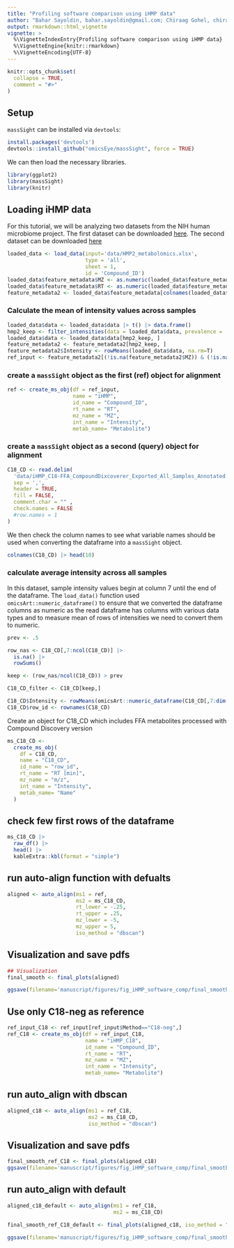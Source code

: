```yaml
---
title: "Profiling software comparison using iHMP data"
author: "Bahar Sayoldin, bahar.sayoldin@gmail.com; Chiraag Gohel, chiraaggohel@gwu.edu"
output: rmarkdown::html_vignette
vignette: >
  %\VignetteIndexEntry{Profiling software comparison using iHMP data}
  %\VignetteEngine{knitr::rmarkdown}
  %\VignetteEncoding{UTF-8}
---
```


```r
knitr::opts_chunk$set(
  collapse = TRUE,
  comment = "#>"
)
```

## Setup

`massSight` can be installed via `devtools`:

```r
install.packages('devtools')
devtools::install_github("omicsEye/massSight", force = TRUE)
```

We can then load the necessary libraries.

```r
library(ggplot2)
library(massSight)
library(knitr)
```

## Loading iHMP data

For this tutorial, we will be analyzing two datasets from the NIH human microbiome project. The first dataset can be downloaded [here](https://gwu.box.com/v/HMP2metabolomics). The second dataset can be downloaded [here](https://gwu.box.com/s/hrgfgmlllvzvmzbzyn8tolygel9brkkz)

```r
loaded_data <- load_data(input='data/HMP2_metabolomics.xlsx', 
                         type = 'all', 
                         sheet = 1, 
                         id = 'Compound_ID')
loaded_data$feature_metadata$MZ <- as.numeric(loaded_data$feature_metadata$MZ)
loaded_data$feature_metadata$RT <- as.numeric(loaded_data$feature_metadata$RT)
feature_metadata2 <- loaded_data$feature_metadata[colnames(loaded_data$data),]
```

### Calculate the mean of intensity values across samples 

```r
loaded_data$data <- loaded_data$data |> t() |> data.frame()
hmp2_keep <- filter_intensities(data = loaded_data$data, prevalence = .5)
loaded_data$data <- loaded_data$data[hmp2_keep, ]
feature_metadata2 <- feature_metadata2[hmp2_keep, ]
feature_metadata2$Intensity <- rowMeans(loaded_data$data, na.rm=T)
ref_input <- feature_metadata2[(!is.na(feature_metadata2$MZ)) & (!is.na(feature_metadata2$RT)), ]
```

### create a `massSight` object as the first (ref) object for alignment

```r
ref <- create_ms_obj(df = ref_input, 
                     name = "iHMP", 
                     id_name = "Compound_ID", 
                     rt_name = "RT", 
                     mz_name = "MZ", 
                     int_name = "Intensity",
                     metab_name= "Metabolite")
```

### create a `massSight` object as a second (query) object for alignment

```r
C18_CD <- read.delim(
  'data/iHMP_C18-FFA_CompoundDixcoverer_Exported_All_Samples_Annotated.csv',
  sep = ',',
  header = TRUE,
  fill = FALSE,
  comment.char = "" ,
  check.names = FALSE
  #row.names = 1
)
```

We then check the column names to see what variable names should be used when converting the dataframe into a `massSight` object.

```r
colnames(C18_CD) |> head(10)
```

### calculate average intensity across all samples

In this dataset, sample intensity values begin at column 7 until the end of the dataframe.
The `load_data()` function used `omicsArt::numeric_dataframe()` to ensure that we converted the dataframe columns as numeric as the read dataframe has columns with various data types and to measure mean of rows of intensities we need to convert them to numeric.

```r
prev <- .5

row_nas <- C18_CD[,7:ncol(C18_CD)] |>
  is.na() |>
  rowSums()

keep <- (row_nas/ncol(C18_CD)) > prev

C18_CD_filter <- C18_CD[keep,]

C18_CD$Intensity <- rowMeans(omicsArt::numeric_dataframe(C18_CD[,7:dim(C18_CD)[2]]) , na.rm=T)
C18_CD$row_id <- rownames(C18_CD)
```

Create an object for C18_CD which includes FFA metabolites processed with Compound Discovery version

```r
ms_C18_CD <-
  create_ms_obj(
    df = C18_CD,
    name = "C18_CD",
    id_name = "row_id",
    rt_name = "RT [min]",
    mz_name = "m/z",
    int_name = "Intensity",
    metab_name= "Name"
  )
```

## check few first rows of the dataframe

```r
ms_C18_CD |>
  raw_df() |>
  head() |>
  kableExtra::kbl(format = "simple")
```

## run auto-align function with defualts 

```r
aligned <- auto_align(ms1 = ref, 
                      ms2 = ms_C18_CD,
                      rt_lower = -.25,
                      rt_upper = .25,
                      mz_lower = -5,
                      mz_upper = 5,
                      iso_method = "dbscan")
```

## Visualization and save pdfs

```r
## Visualization 
final_smooth <- final_plots(aligned)

ggsave(filename='manuscript/figures/fig_iHMP_software_comp/final_smooth_ref_all.png', plot=final_smooth, width = 7.2, height = 3.5, units = "in", dpi = 300)
```

## Use only C18-neg as reference 

```r

ref_input_C18 <- ref_input[ref_input$Method=="C18-neg",]
ref_C18 <- create_ms_obj(df = ref_input_C18, 
                         name = "iHMP_C18", 
                         id_name = "Compound_ID", 
                         rt_name = "RT", 
                         mz_name = "MZ", 
                         int_name = "Intensity",
                         metab_name= "Metabolite")
```

## run auto_align with dbscan

```r
aligned_c18 <- auto_align(ms1 = ref_C18, 
                          ms2 = ms_C18_CD, 
                          iso_method = "dbscan")
```

## Visualization and save pdfs

```r
final_smooth_ref_C18 <- final_plots(aligned_c18)
ggsave(filename='manuscript/figures/fig_iHMP_software_comp/final_smooth_ref_C18.png', plot=final_smooth_ref_C18, width = 7.2, height = 3.5, units = "in", dpi = 300)
```

## run auto_align with default

```r
aligned_c18_default <- auto_align(ms1 = ref_C18, 
                                  ms2 = ms_C18_CD)

final_smooth_ref_C18_default <- final_plots(aligned_c18, iso_method = "manual")

ggsave(filename='manuscript/figures/fig_iHMP_software_comp/final_smooth_ref_C18_default.png', plot=final_smooth_ref_C18_default, width = 7.2, height = 3.5, units = "in", dpi = 300)
```
